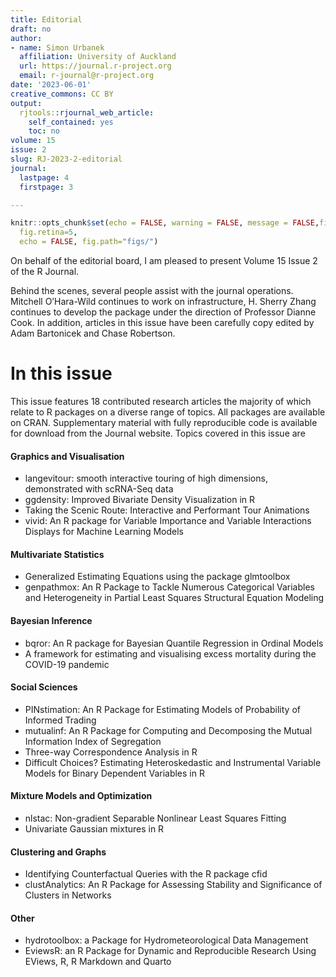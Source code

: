 ```yaml
---
title: Editorial
draft: no
author:
- name: Simon Urbanek
  affiliation: University of Auckland
  url: https://journal.r-project.org
  email: r-journal@r-project.org
date: '2023-06-01'
creative_commons: CC BY
output:
  rjtools::rjournal_web_article:
    self_contained: yes
    toc: no
volume: 15
issue: 2
slug: RJ-2023-2-editorial
journal:
  lastpage: 4
  firstpage: 3

---
```



```r
knitr::opts_chunk$set(echo = FALSE, warning = FALSE, message = FALSE,fig.align = "center",
  fig.retina=5,
  echo = FALSE, fig.path="figs/")

```

On behalf of the editorial board, I am pleased to present Volume 15 Issue 2 of the R Journal.

Behind the scenes, several people assist with the journal operations. Mitchell O'Hara-Wild continues to work on infrastructure, H. Sherry Zhang continues to develop the \CRANpkg{rjtools} package under the direction of Professor Dianne Cook. In addition, articles in this issue have been carefully copy edited by Adam Bartonicek and Chase Robertson.

# In this issue {-}

This issue features 18 contributed research articles the
majority of which relate to R packages on a diverse range of
topics. All packages are available on CRAN. Supplementary material
with fully reproducible code is available for download from the
Journal website.  Topics covered in this issue are

#### Graphics and Visualisation
- langevitour: smooth interactive touring of high dimensions, demonstrated with scRNA-Seq data
- ggdensity: Improved Bivariate Density Visualization in R
- Taking the Scenic Route: Interactive and Performant Tour Animations
- vivid: An R package for Variable Importance and Variable Interactions Displays for Machine Learning Models

#### Multivariate Statistics
- Generalized Estimating Equations using the package glmtoolbox
- genpathmox: An R Package to Tackle Numerous Categorical Variables and Heterogeneity in Partial Least Squares Structural Equation Modeling

#### Bayesian Inference
- bqror: An R package for Bayesian Quantile Regression in Ordinal Models
- A framework for estimating and visualising excess mortality during the COVID-19 pandemic

#### Social Sciences
- PINstimation: An R Package for Estimating Models of Probability of Informed Trading
- mutualinf: An R Package for Computing and Decomposing the Mutual Information Index of Segregation
- Three-way Correspondence Analysis in R
- Difficult Choices? Estimating Heteroskedastic and Instrumental Variable Models for Binary Dependent Variables in R

#### Mixture Models and Optimization
- nlstac: Non-gradient Separable Nonlinear Least Squares Fitting
- Univariate Gaussian mixtures in R

#### Clustering and Graphs
- Identifying Counterfactual Queries with the R package cfid
- clustAnalytics: An R Package for Assessing Stability and Significance of Clusters in Networks

#### Other
- hydrotoolbox: a Package for Hydrometeorological Data Management
- EviewsR: an R Package for Dynamic and Reproducible Research Using EViews, R, R Markdown and Quarto
